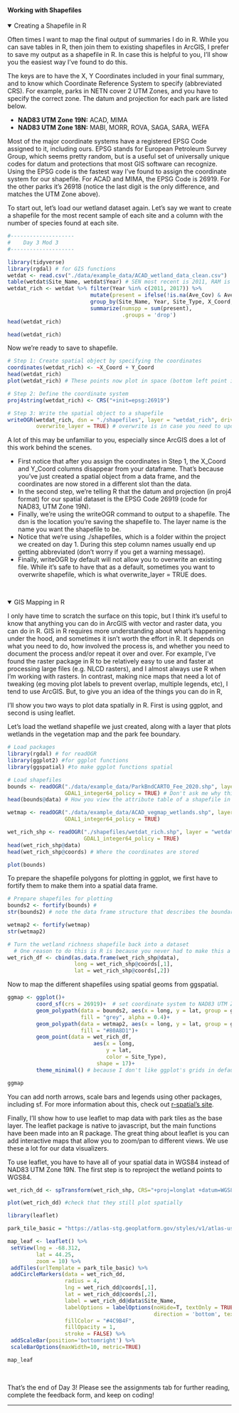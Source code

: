 #### Working with Shapefiles
<details open><summary class='drop'>Creating a Shapefile in R </summary>
Often times I want to map the final output of summaries I do in R. While you can save tables in R, then join them to existing shapefiles in ArcGIS, I prefer to save my output as a shapefile in R. In case this is helpful to you, I'll show you the easiest way I've found to do this. 

The keys are to have the X, Y Coordinates included in your final summary, and to know which Coordinate Reference System to specify (abbreviated CRS). For example, parks in NETN cover 2 UTM Zones, and you have to specify the correct zone. The datum and projection for each park are listed below. 

<ul>
<li><b>NAD83 UTM Zone 19N:</b> ACAD, MIMA</li>
<li><b>NAD83 UTM Zone 18N:</b> MABI, MORR, ROVA, SAGA, SARA, WEFA</li>
</ul>

Most of the major coordinate systems have a registered EPSG Code assigned to it, including ours. EPSG stands for European Petroleum Survey Group, which seems pretty random, but is a useful set of universally unique codes for datum and protections that most GIS software can recognize. Using the EPSG code is the fastest way I've found to assign the coordinate system for our shapefile. For ACAD and MIMA, the EPSG Code is 26919. For the other parks it's 26918 (notice the last digit is the only difference, and matches the UTM Zone above). 

To start out, let's load our wetland dataset again. Let's say we want to create a shapefile for the most recent sample of each site and a column with the number of species found at each site.

```r
#--------------------
#    Day 3 Mod 3
#--------------------
```

```r
library(tidyverse)
library(rgdal) # for GIS functions
wetdat <- read.csv("./data/example_data/ACAD_wetland_data_clean.csv")
table(wetdat$Site_Name, wetdat$Year) # SEN most recent is 2011, RAM is 2017
wetdat_rich <- wetdat %>% filter(Year %in% c(2011, 2017)) %>% 
                          mutate(present = ifelse(!is.na(Ave_Cov) & Ave_Cov > 0, 1, 0)) %>% 
                          group_by(Site_Name, Year, Site_Type, X_Coord, Y_Coord) %>% 
                          summarize(numspp = sum(present), 
                                    .groups = 'drop')
head(wetdat_rich)
```
```r
head(wetdat_rich)  
```
Now we're ready to save to shapefile. 

```r
# Step 1: Create spatial object by specifying the coordinates
coordinates(wetdat_rich) <- ~X_Coord + Y_Coord
head(wetdat_rich)
plot(wetdat_rich) # These points now plot in space (bottom left point is on IAH)

# Step 2: Define the coordinate system 
proj4string(wetdat_rich) <- CRS("+init=epsg:26919")

# Step 3: Write the spatial object to a shapefile
writeOGR(wetdat_rich, dsn = "./shapefiles", layer = "wetdat_rich", driver = "ESRI Shapefile", 
         overwrite_layer = TRUE) # overwrite is in case you need to update your shapefile.

```
A lot of this may be unfamiliar to you, especially since ArcGIS does a lot of this work behind the scenes. 
<ul><li>First notice that after you assign the coordinates in Step 1, the X_Coord and Y_Coord columns disappear from your dataframe. That's because you've just created a spatial object from a data frame, and the coordinates are now stored in a different slot than the data. </li>
<li>In the second step, we're telling R that the datum and projection (in proj4 format) for our spatial dataset is the EPSG Code 26919 (code for NAD83, UTM Zone 19N).</li> 
<li>Finally, we're using the writeOGR command to output to a shapefile. The dsn is the location you're saving the shapefile to. The layer name is the name you want the shapefile to be.</li>
<li>Notice that we're using ./shapefiles, which is a folder within the project we created on day 1. During this step column names usually end up getting abbreviated (don't worry if you get a warning message). </li>
<li>Finally, writeOGR by default will not allow you to overwrite an existing file. While it's safe to have that as a default, sometimes you want to overwrite shapefile, which is what overwrite_layer = TRUE does.</li></ul>
</details>
<br>

<details open><summary class='drop'>GIS Mapping in R</summary>
I only have time to scratch the surface on this topic, but I think it's useful to know that anything you can do in ArcGIS with vector and raster data, you can do in R. GIS in R requires more understanding about what's happening under the hood, and sometimes it isn't worth the effort in R. It depends on what you need to do, how involved the process is, and whether you need to document the process and/or repeat it over and over. For example, I've found the raster package in R to be relatively easy to use and faster at processing large files (e.g. NLCD rasters), and I almost always use R when I'm working with rasters. In contrast, making nice maps that need a lot of tweaking (eg moving plot labels to prevent overlap, multiple legends, etc), I tend to use ArcGIS. But, to give you an idea of the things you can do in R, 

I'll show you two ways to plot data spatially in R. First is using ggplot, and second is using leaflet.

Let's load the wetland shapefile we just created, along with a layer that plots wetlands in the vegetation map and the park fee boundary.
```r
# Load packages
library(rgdal) # for readOGR
library(ggplot2) #for ggplot functions
library(ggspatial) #to make ggplot functions spatial

# Load shapefiles
bounds <- readOGR("./data/example_data/ParkBndCARTO_Fee_2020.shp", layer = "ParkBndCARTO_Fee_2020",
                  GDAL1_integer64_policy = TRUE) # Don't ask me why this is here. All I know is it works.
head(bounds@data) # How you view the attribute table of a shapefile in R

wetmap <- readOGR("./data/example_data/ACAD_vegmap_wetlands.shp", layer = "ACAD_vegmap_wetlands",
                  GDAL1_integer64_policy = TRUE)

wet_rich_shp <- readOGR("./shapefiles/wetdat_rich.shp", layer = "wetdat_rich",
                        GDAL1_integer64_policy = TRUE)
head(wet_rich_shp@data)
head(wet_rich_shp@coords) # Where the coordinates are stored
```
```r
plot(bounds)
```

To prepare the shapefile polygons for plotting in ggplot, we first have to fortify them to make them into a spatial data frame. 

```r
# Prepare shapefiles for plotting
bounds2 <- fortify(bounds) # 
str(bounds2) # note the data frame structure that describes the boundary data

wetmap2 <- fortify(wetmap)
str(wetmap2)

# Turn the wetland richness shapefile back into a dataset
  # One reason to do this is R is because you never had to make this a shapefile to plot
wet_rich_df <- cbind(as.data.frame(wet_rich_shp@data), 
                     long = wet_rich_shp@coords[,1],
                     lat = wet_rich_shp@coords[,2])
```

Now to map the different shapefiles using spatial geoms from ggspatial.

```r
ggmap <- ggplot()+
         coord_sf(crs = 26919)+  # set coordinate system to NAD83 UTM Zone 19N using EPSG code      
         geom_polypath(data = bounds2, aes(x = long, y = lat, group = group),
                       fill = "grey", alpha = 0.4)+
         geom_polypath(data = wetmap2, aes(x = long, y = lat, group = group),
                       fill = "#80A8D1")+
         geom_point(data = wet_rich_df, 
                           aes(x = long, 
                               y = lat, 
                               color = Site_Type),
                            shape = 17)+
         theme_minimal() # because I don't like ggplot's grids in default grid

ggmap

```

You can add north arrows, scale bars and legends using other packages, including sf. For more information about this, check out <a href="https://www.r-spatial.org/r/2018/10/25/ggplot2-sf.html">r-spatial's site</a>. 

Finally, I'll show how to use leaflet to map data with park tiles as the base layer. The leaflet package is native to javascript, but the main functions have been made into an R package. The great thing about leaflet is you can add interactive maps that allow you to zoom/pan to different views. We use these a lot for our data visualizers.

To use leaflet, you have to have all of your spatial data in WGS84 instead of NAD83 UTM Zone 19N. The first step is to reproject the wetland points to WGS84.

```r
wet_rich_dd <- spTransform(wet_rich_shp, CRS="+proj=longlat +datum=WGS84")
```
```r
plot(wet_rich_dd) #check that they still plot spatially
```

```r
library(leaflet)

park_tile_basic = "https://atlas-stg.geoplatform.gov/styles/v1/atlas-user/ck58pyquo009v01p99xebegr9/tiles/256/{z}/{x}/{y}@2x?access_token=pk.eyJ1IjoiYXRsYXMtdXNlciIsImEiOiJjazFmdGx2bjQwMDAwMG5wZmYwbmJwbmE2In0.lWXK2UexpXuyVitesLdwUg"

map_leaf <- leaflet() %>% 
 setView(lng = -68.312,
         lat = 44.25,
         zoom = 10) %>% 
 addTiles(urlTemplate = park_tile_basic) %>% 
 addCircleMarkers(data = wet_rich_dd,
                  radius = 4, 
                  lng = wet_rich_dd@coords[,1],
                  lat = wet_rich_dd@coords[,2],
                  label = wet_rich_dd@data$Site_Name,
                  labelOptions = labelOptions(noHide=T, textOnly = TRUE, 
                                              direction = 'bottom', textsize = "12px"),
                  fillColor = "#4C9B4F",
                  fillOpacity = 1,
                  stroke = FALSE) %>% 
 addScaleBar(position='bottomright') %>% 
 scaleBarOptions(maxWidth=10, metric=TRUE) 

map_leaf
```

</details>
<br>

That's the end of Day 3! Please see the assignments tab for further reading, complete the feedback form, and keep on coding!
<hr>